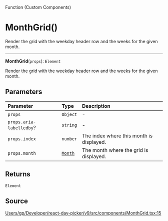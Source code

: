 <SectionTitle>Function (Custom Components)</SectionTitle>

# MonthGrid()

<Description>
Render the grid with the weekday header row and the weeks for the given
month.
</Description>

---

<a id="undefined" name="undefined"></a>

<SignatureMemberIdentifier>**MonthGrid**(`props`): `Element`</SignatureMemberIdentifier>

Render the grid with the weekday header row and the weeks for the given
month.

## Parameters

| Parameter | Type | Description |
| :------ | :------ | :------ |
| `props` | `Object` | - |
| `props.aria-labelledby`? | `string` | - |
| `props.index` | `number` | The index where this month is displayed. |
| `props.month` | [`Month`](/api/next/classes/Month.md) | The month where the grid is displayed. |

## Returns

`Element`

## Source

[Users/gp/Developer/react-day-picker/v9/src/components/MonthGrid.tsx:15](https://github.com/gpbl/react-day-picker/blob/next/src/components/MonthGrid.tsx#L15)
